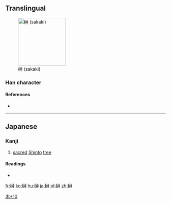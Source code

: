 ==Translingual==
[[File:Sakaki branch.jpg|thumb|right|150px|榊 (sakaki)]]

===Han character===
{{Han char|rn=75|rad=木|as=10|sn=14|four=|canj=DIFL|ids=⿰木神}}

====References====
* {{Han ref|kx=0546.251|hdz=21256.061|uh=698A|ud=27018}}

----

==Japanese==

===Kanji===
{{ja-kanji|grade=8|rs=木10}}

# [[sacred]] [[Shinto]] [[tree]]

====Readings====
* {{ja-readings|on=|kun=[[さかき]] (sakaki)}}

[[Category:Japanese-only CJKV Characters|木+10]]

[[fr:榊]]
[[ko:榊]]
[[hu:榊]]
[[ja:榊]]
[[pl:榊]]
[[zh:榊]]